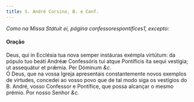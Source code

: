 ```yaml
---
title: S. André Corsino, B. e Conf.
---
```


<em>Como na Missa Státuit ei, página confessorespontifices1, excepto:</em>

<h4 class="text-center">Oração</h4>
<div class="container-fluid">
  <div class="row">
    <div class="col-6 dropcaps text-justify">
      Deus, qui in Ecclésia tua nova semper instáuras exémpla virtútum: da
      pópulo tuo beáti Andréæ Confessóris tui atque Pontíficis ita sequi
      vestígia; ut assequátur et prǽmia. Per Dóminum <em>&c.</em>
    </div>
    <div class="col-6 dropcaps text-justify">
      Ó Deus, que na vossa Igreja apresentais constantemente novos exemplos de
      virtudes, concedei ao vosso povo que de tal modo siga os vestígios do B.
      André, vosso Confessor e Pontífice, que possa alcançar o mesmo prémio. Por
      nosso Senhor <em>&c.</em>
    </div>
  </div>
</div>
